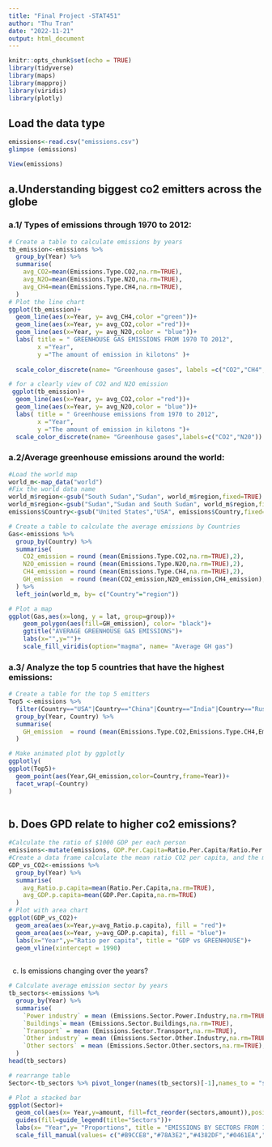```yaml
---
title: "Final Project -STAT451"
author: "Thu Tran"
date: "2022-11-21"
output: html_document
---
```


```r
knitr::opts_chunk$set(echo = TRUE)
library(tidyverse)
library(maps)
library(mapproj)
library(viridis)
library(plotly)
```


## Load the data type
```r
emissions<-read.csv("emissions.csv")
glimpse (emissions)
```

```r
View(emissions)
```

## a.Understanding biggest co2 emitters across the globe 

### a.1/	Types of emissions through 1970 to 2012:
```r
# Create a table to calculate emissions by years
tb_emission<-emissions %>% 
  group_by(Year) %>% 
  summarise(
    avg_CO2=mean(Emissions.Type.CO2,na.rm=TRUE),
    avg_N2O=mean(Emissions.Type.N2O,na.rm=TRUE),
    avg_CH4=mean(Emissions.Type.CH4,na.rm=TRUE),
  ) 
# Plot the line chart
ggplot(tb_emission)+
  geom_line(aes(x=Year, y= avg_CH4,color ="green"))+ 
  geom_line(aes(x=Year, y= avg_CO2,color ="red"))+
  geom_line(aes(x=Year, y= avg_N2O,color = "blue"))+
  labs( title = " GREENHOUSE GAS EMISSIONS FROM 1970 TO 2012",
        x ="Year",
        y ="The amount of emission in kilotons" )+
  
  scale_color_discrete(name= "Greenhouse gases", labels =c("CO2","CH4","N2O" ))

```
```r
# for a clearly view of CO2 and N2O emission
 ggplot(tb_emission)+
  geom_line(aes(x=Year, y= avg_CO2,color ="red"))+
  geom_line(aes(x=Year, y= avg_N2O,color = "blue"))+
  labs( title = " Greenhouse emissions from 1970 to 2012",
        x ="Year",
        y ="The amount of emission in kilotons ")+
  scale_color_discrete(name= "Greenhouse gases",labels=c("CO2","N20"))
```

### a.2/Average greenhouse emissions around the world: 
```r
#Load the world map
world_m<-map_data("world")
#Fix the world data name
world_m$region<-gsub("South Sudan","Sudan", world_m$region,fixed=TRUE)
world_m$region<-gsub("Sudan","Sudan and South Sudan", world_m$region,fixed=TRUE)
emissions$Country<-gsub("United States","USA", emissions$Country,fixed=TRUE)
```

```r
# Create a table to calculate the average emissions by Countries
Gas<-emissions %>% 
  group_by(Country) %>% 
  summarise(
    CO2_emission = round (mean(Emissions.Type.CO2,na.rm=TRUE),2),
    N2O_emission = round (mean(Emissions.Type.N2O,na.rm=TRUE),2),
    CH4_emission = round (mean(Emissions.Type.CH4,na.rm=TRUE),2),
    GH_emission  = round (mean(CO2_emission,N2O_emission,CH4_emission),2)
  ) %>% 
  left_join(world_m, by= c("Country"="region")) 

# Plot a map
ggplot(Gas,aes(x=long, y = lat, group=group))+
    geom_polygon(aes(fill=GH_emission), color= "black")+
    ggtitle("AVERAGE GREENHOUSE GAS EMISSIONS")+
    labs(x="",y="")+
    scale_fill_viridis(option="magma", name= "Average GH gas")

```


### a.3/ Analyze the top 5 countries that have the highest emissions:
```r
# Create a table for the top 5 emitters
Top5 <-emissions %>% 
  filter(Country=="USA"|Country=="China"|Country=="India"|Country=="Russia"|Country=="Brazil") %>%
  group_by(Year, Country) %>% 
  summarise(
    GH_emission  = round (mean(Emissions.Type.CO2,Emissions.Type.CH4,Emissions.Type.N2O),2)
  )

# Make animated plot by ggplotly
ggplotly(
ggplot(Top5)+
  geom_point(aes(Year,GH_emission,color=Country,frame=Year))+
  facet_wrap(~Country)
)
  

```

## b. Does GPD relate to higher co2 emissions? 

```r
#Calculate the ratio of $1000 GDP per each person
emissions<-mutate(emissions, GDP.Per.Capita=Ratio.Per.Capita/Ratio.Per.GDP)
#Create a data frame calculate the mean ratio CO2 per capita, and the mean $1000 GDP per capita
GDP_vs_CO2<-emissions %>% 
  group_by(Year) %>% 
  summarise(
    avg_Ratio.p.capita=mean(Ratio.Per.Capita,na.rm=TRUE),
    avg_GDP.p.capita=mean(GDP.Per.Capita,na.rm=TRUE)
  ) 
# Plot with area chart
ggplot(GDP_vs_CO2)+
  geom_area(aes(x=Year,y=avg_Ratio.p.capita), fill = "red")+
  geom_area(aes(x=Year, y=avg_GDP.p.capita), fill = "blue")+
  labs(x="Year",y="Ratio per capita", title = "GDP vs GREENHOUSE")+
  geom_vline(xintercept = 1990)
  
```

c. Is emissions changing over the years? 

```r
# Calculate average emission sector by years
tb_sectors<-emissions %>% 
  group_by(Year) %>% 
  summarise(
    `Power industry` = mean (Emissions.Sector.Power.Industry,na.rm=TRUE),
    `Buildings`= mean (Emissions.Sector.Buildings,na.rm=TRUE),
    `Transport` = mean (Emissions.Sector.Transport,na.rm=TRUE),
    `Other industry` = mean (Emissions.Sector.Other.Industry,na.rm=TRUE),
    `Other sectors` = mean (Emissions.Sector.Other.sectors,na.rm=TRUE),
  )
head(tb_sectors)

# rearrange table
Sector<-tb_sectors %>% pivot_longer(names(tb_sectors)[-1],names_to = "sectors",values_to = "amount")

# Plot a stacked bar
ggplot(Sector)+
  geom_col(aes(x= Year,y=amount, fill=fct_reorder(sectors,amount)),position="fill")+
  guides(fill=guide_legend(title="Sectors"))+
  labs(x= "Year",y= "Proportions", title = "EMISSIONS BY SECTORS FROM 1970 TO 2012")+
  scale_fill_manual(values= c("#B9CCE8","#78A3E2","#4382DF","#0461EA","#083C8A"))


```





